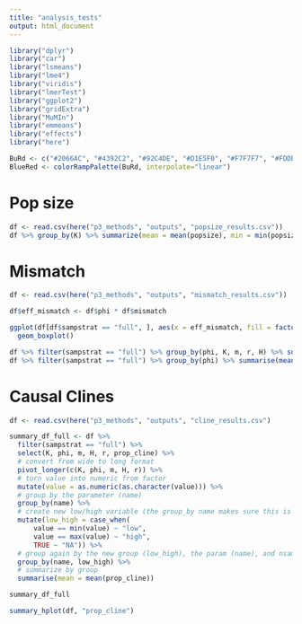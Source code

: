 ```yaml
---
title: "analysis_tests"
output: html_document
---
```



```r
library("dplyr")
library("car")
library("lsmeans")
library("lme4")
library("viridis")
library("lmerTest")
library("ggplot2")
library("gridExtra")
library("MuMIn")
library("emmeans")
library("effects")
library("here")

BuRd <- c("#2066AC", "#4392C2", "#92C4DE", "#D1E5F0", "#F7F7F7", "#FDDBC6", "#F4A581", "#D5604C", "#B2182B")
BlueRed <- colorRampPalette(BuRd, interpolate="linear")
```

# Pop size
```r
df <- read.csv(here("p3_methods", "outputs", "popsize_results.csv"))
df %>% group_by(K) %>% summarize(mean = mean(popsize), min = min(popsize), max = max(popsize))
```

# Mismatch
```r
df <- read.csv(here("p3_methods", "outputs", "mismatch_results.csv"))

df$eff_mismatch <- df$phi * df$mismatch

ggplot(df[df$sampstrat == "full", ], aes(x = eff_mismatch, fill = factor(phi))) +
  geom_boxplot()

df %>% filter(sampstrat == "full") %>% group_by(phi, K, m, r, H) %>% summarise(mean(abs(mismatch)))
df %>% filter(sampstrat == "full") %>% group_by(phi) %>% summarise(mean(abs(mismatch)))

```

# Causal Clines 

```r
df <- read.csv(here("p3_methods", "outputs", "cline_results.csv")

summary_df_full <- df %>% 
  filter(sampstrat == "full") %>% 
  select(K, phi, m, H, r, prop_cline) %>%
  # convert from wide to long format
  pivot_longer(c(K, phi, m, H, r)) %>%
  # turn value into numeric from factor
  mutate(value = as.numeric(as.character(value))) %>%
  # group by the parameter (name)
  group_by(name) %>% 
  # create new low/high variable (the group_by name makes sure this is done for each parameter seperately)
  mutate(low_high = case_when(
      value == min(value) ~ "low",
      value == max(value) ~ "high",
      TRUE ~ "NA")) %>% 
  # group again by the new group (low_high), the param (name), and nsamp/sampstrat
  group_by(name, low_high) %>%
  # summarize by group
  summarise(mean = mean(prop_cline))

summary_df_full

summary_hplot(df, "prop_cline")
```

